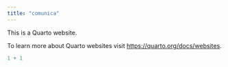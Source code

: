 ```yaml
---
title: "comunica"
---
```


This is a Quarto website.

To learn more about Quarto websites visit <https://quarto.org/docs/websites>.

```r
1 + 1
```
